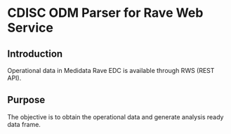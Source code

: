 # CDISC ODM Parser for Rave Web Service

## Introduction
Operational data in Medidata Rave EDC is available through RWS (REST API).

## Purpose
The objective is to obtain the operational data and generate analysis ready data frame.
